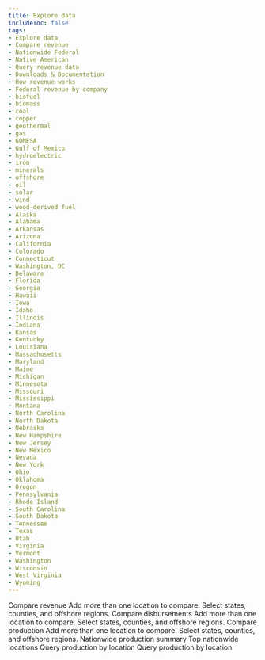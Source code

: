 ```yaml
---
title: Explore data
includeToc: false
tags: 
- Explore data
- Compare revenue
- Nationwide Federal
- Native American
- Query revenue data
- Downloads & Documentation
- How revenue works
- Federal revenue by company
- biofuel
- biomass
- coal
- copper
- geothermal
- gas
- GOMESA
- Gulf of Mexico
- hydroelectric
- iron
- minerals
- offshore
- oil
- solar
- wind
- wood-derived fuel
- Alaska
- Alabama
- Arkansas
- Arizona
- California
- Colorado
- Connecticut
- Washington, DC
- Delaware
- Florida
- Georgia
- Hawaii
- Iowa
- Idaho
- Illinois
- Indiana
- Kansas
- Kentucky
- Louisiana
- Massachusetts
- Maryland
- Maine
- Michigan
- Minnesota
- Missouri
- Mississippi
- Montana
- North Carolina
- North Dakota
- Nebraska
- New Hampshire
- New Jersey
- New Mexico
- Nevada
- New York
- Ohio
- Oklahoma
- Oregon
- Pennsylvania
- Rhode Island
- South Carolina
- South Dakota
- Tennessee
- Texas
- Utah
- Virginia
- Vermont
- Washington
- Wisconsin
- West Virginia
- Wyoming
---
```


<DataFilterProviderWrapper defaults='explore_data_filter_default'>
  <ExploreDataProviderWrapper>
    <Container style={{ padding: 0 }} maxWidth={false}>
      <Box style={{ background: 'white' }}>
        <ExploreData>
          <Revenue>
            <MapContext>
              <RevenueMap />
              <SummaryCards>
                <RevenueSummaryTrends />
                <RevenueSummaryTopCommodities />
              </SummaryCards>
            </MapContext>
            <Box style={{ position: 'relative', background: 'white', zIndex: 250, paddingBottom: 50 }}>
              <Box name="exploreDataContent" className="explore-data-content">
                <PageSubMenu
                    menuItems={[
                      'Compare revenue',
                      'Nationwide revenue summary',
                      'Top nationwide locations',
                      'Federal revenue by company'
                    ]}>
                  <Container id="compare-revenue">
                    <Grid container>
                      <Grid item md={12}>
                        <Box color="secondary.main" mt={5} mb={2} borderBottom={5}>
                          <Box component="h2" color="secondary.dark">Compare revenue</Box>
                        </Box>
                        <Box fontSize="body1.fontSize">
                          Add more than one location to compare.  Select states, counties, and offshore regions.
                        </Box>
                      </Grid>
                    </Grid>
                    <Grid container style={{ overflowX: 'auto' }}>
                      <Grid item md={12}>
                        <DetailCards>
                          <RevenueDetailTrends />
                          <RevenueDetailCommodities />
                          <RevenueDetailTypes />
                          <RevenueCountyMap /> 
                        </DetailCards>
                      </Grid>
                    </Grid>
                  </Container>
                  <RevenueOverTime title="Revenue over time" />        
                  <RevenueNationalSummary title="Nationwide revenue summary" />
                  <RevenueTopLocations title="Top nationwide locations" />
                  <RevenueByCompany title="Federal revenue by company" />
                </PageSubMenu>
              </Box>
            </Box>
          </Revenue>
          <Disbursements>
            <MapContext>
              <DisbursementMap />
              <SummaryCards>
                <DisbursementTrend />
                <DisbursementRecipientSummary/>
              </SummaryCards>
            </MapContext>
            <Box style={{ position: 'relative', background: 'white', zIndex: 250, paddingBottom: 50 }}>
              <Box name="exploreDataContent" className="explore-data-content">
                <PageSubMenu
                    menuItems={[
                      'Compare disbursements',
                      'Nationwide disbursements summary',
                      'Top nationwide recipients'
                    ]}>
                  <CompareContext>
                    <Container id="compare-disbursements">
                      <Grid container>
                        <Grid item md={12}>
                          <Box color="secondary.main" mb={1} borderBottom={5}>
                            <Box component="h2" color="secondary.dark">Compare disbursements</Box>
                          </Box>
                          <Box fontSize="body1.fontSize">
                            Add more than one location to compare.  Select states, counties, and offshore regions.
                          </Box>
                        </Grid>
                      </Grid>
                      <Grid container>
                        <Grid item md={12}>
                          <DetailCards>
                            <DisbursementDetailTrends />
                            <DisbursementRecipients />
                            <DisbursementSources />  
                          </DetailCards>
                        </Grid>
                      </Grid>
                    </Container>
                    <DisbursementsOverTime title="Disbursements over time" />   
                  </CompareContext>         
                  <NationwideDisbursementSummary title="Nationwide disbursements summary" />
                  <DisbursementTopRecipients title="Top nationwide recipients" />
                </PageSubMenu>
              </Box>
            </Box>
          </Disbursements>
          <Production>
            <MapContext>
              <ProductionMap />
              <SummaryCards>
                <ProductionSummaryTrends /> 
              </SummaryCards>
            </MapContext>
            <Box style={{ position: 'relative', background: 'white', zIndex: 250, paddingBottom: 50 }}>
              <Box name="exploreDataContent" className="explore-data-content">
                <PageSubMenu
                    menuItems={[
                      'Compare production',
                      'Nationwide production summary',
                      'Top nationwide locations'
                    ]}>
                  <CompareContext>
                    <Container id="compare-production">
                      <Grid container>
                        <Grid item md={12}>
                          <Box color="secondary.main" mb={2} borderBottom={5}>
                            <Box component="h2" color="secondary.dark">Compare production</Box>
                          </Box>
                          <Box fontSize="body1.fontSize">
                            Add more than one location to compare.  Select states, counties, and offshore regions.
                          </Box>
                        </Grid>
                      </Grid>
                      <Grid container>
                        <Grid item md={12}>
                          <DetailCards>     
                            <ProductionDetailTrends />
                            <ProductionLandCategory title="Production over time"  />        
                            <ProductionTopLocations title="Top locations" showQueryLink />   
                            <ProductionCountyMap />
                          </DetailCards>
                        </Grid>
                      </Grid>
                    </Container>       
                    <ProductionOverTime title="Production over time" />
                  </CompareContext>
                  <Container id="nationwide-production-summary">
                      <Grid container>
                        <Grid item md={12}>
                          <Box mt={10} mb={1} color="secondary.main" borderBottom={5}>
                            <Box component="h2" color="secondary.dark">Nationwide production summary</Box>
                          </Box>
                          <Typography variant="body1">
                            <ProductionLocationTotal />
                          </Typography>
                        </Grid>
                      </Grid>
                    </Container>
                  <Container id="top-nationwide-locations">
                    <Grid container>
                      <Grid item md={12}>
                        <Box color="secondary.main" mt={5} mb={2} borderBottom={2} display="flex" justifyContent="space-between">
                          <Box component="h3" color="secondary.dark" display="inline">Top nationwide locations</Box>
                          <Box display={{ xs: 'none', sm: 'inline' }} align="right" position="relative" top={5}>
                            <QueryLink
                              groupBy="stateOffshoreName"
                              linkType="FilterTable"
                              landType="Federal Offshore,Federal Onshore,Mixed Exploratory"
                              {...props}>
                              Query production by location
                            </QueryLink>
                          </Box>
                        </Box>
                        <Box display={{ xs: 'block', sm: 'none' }} align="left">
                          <QueryLink
                              groupBy="stateOffshoreName"
                              linkType="FilterTable"
                              landType="Federal Offshore,Federal Onshore,Mixed Exploratory"
                              {...props}>
                            Query production by location
                          </QueryLink>
                        </Box>           
                        <ProductionTopLocations horizontal />
                      </Grid>
                    </Grid>
                  </Container>
                </PageSubMenu>
              </Box>
            </Box>
          </Production>
        </ExploreData>
      </Box>
    </Container>
  </ExploreDataProviderWrapper>
</DataFilterProviderWrapper>
